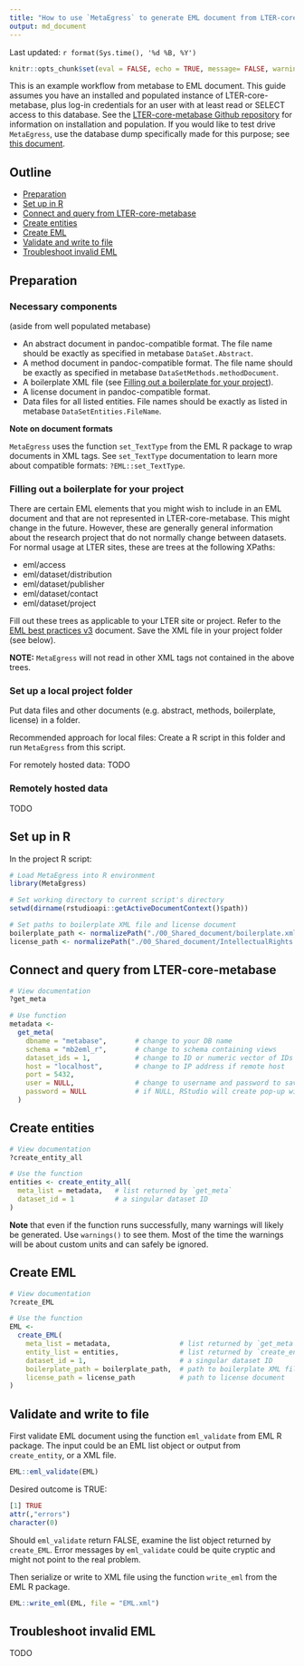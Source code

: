 ```yaml
---
title: "How to use `MetaEgress` to generate EML document from LTER-core-metabase"
output: md_document
---
```

Last updated: `r format(Sys.time(), '%d %B, %Y')`

```r
knitr::opts_chunk$set(eval = FALSE, echo = TRUE, message= FALSE, warning=FALSE)
```

This is an example workflow from metabase to EML document. This guide assumes you have an installed and populated instance of LTER-core-metabase, plus log-in credentials for an user with at least read or SELECT access to this database. See the [LTER-core-metabase Github repository](https://github.com/lter/LTER-core-metabase) for information on installation and population. If you would like to test drive `MetaEgress`, use the database dump specifically made for this purpose; see [this document](use_dump.md). 

## Outline

- [Preparation](#preparation) 
- [Set up in R](#set-up-in-r)
- [Connect and query from LTER-core-metabase](#connect-and-query-from-lter-core-metabase)
- [Create entities](#create-entities)
- [Create EML](#create-eml)
- [Validate and write to file](#validate-and-write-to-file)
- [Troubleshoot invalid EML](#troubleshoot-invalid-eml)


## Preparation

### Necessary components

(aside from well populated metabase)

- An abstract document in pandoc-compatible format. The file name should be exactly as specified in metabase `DataSet.Abstract`.
- A method document in pandoc-compatible format. The file name should be exactly as specified in metabase `DataSetMethods.methodDocument`.
- A boilerplate XML file (see [Filling out a boilerplate for your project](#filling-out-a-boilerplate-for-your-project)).
- A license document in pandoc-compatible format.
- Data files for all listed entities. File names should be exactly as listed in metabase `DataSetEntities.FileName`.

**Note on document formats**

`MetaEgress` uses the function `set_TextType` from the EML R package to wrap documents in XML tags. See `set_TextType` documentation to learn more about compatible formats: `?EML::set_TextType`.

### Filling out a boilerplate for your project

There are certain EML elements that you might wish to include in an EML document and that are not represented in LTER-core-metabase. This might change in the future. However, these are generally general information about the research project that do not normally change between datasets. For normal usage at LTER sites, these are trees at the following XPaths:

- eml/access
- eml/dataset/distribution
- eml/dataset/publisher
- eml/dataset/contact
- eml/dataset/project

Fill out these trees as applicable to your LTER site or project. Refer to the [EML best practices v3](https://environmentaldatainitiative.files.wordpress.com/2017/11/emlbestpractices-v3.pdf) document. Save the XML file in your project folder (see below).

**NOTE:** `MetaEgress` will not read in other XML tags not contained in the above trees.

### Set up a local project folder

Put data files and other documents (e.g. abstract, methods, boilerplate, license) in a folder. 

Recommended approach for local files: Create a R script in this folder and run `MetaEgress` from this script.

For remotely hosted data: TODO

### Remotely hosted data

TODO


## Set up in R

In the project R script:

```r
# Load MetaEgress into R environment
library(MetaEgress)

# Set working directory to current script's directory
setwd(dirname(rstudioapi::getActiveDocumentContext()$path))

# Set paths to boilerplate XML file and license document
boilerplate_path <- normalizePath("./00_Shared_document/boilerplate.xml")
license_path <- normalizePath("./00_Shared_document/IntellectualRights.docx")
```

## Connect and query from LTER-core-metabase

```r
# View documentation
?get_meta

# Use function
metadata <-
  get_meta(
    dbname = "metabase",       # change to your DB name
    schema = "mb2eml_r",       # change to schema containing views
    dataset_ids = 1,           # change to ID or numeric vector of IDs wanted
    host = "localhost",        # change to IP address if remote host
    port = 5432,
    user = NULL,               # change to username and password to save time or if not using RStudio
    password = NULL            # if NULL, RStudio will create pop-up windows asking for username and password
  )
```

## Create entities

```r
# View documentation
?create_entity_all

# Use the function
entities <- create_entity_all(
  meta_list = metadata,   # list returned by `get_meta`
  dataset_id = 1          # a singular dataset ID
)
```

**Note** that even if the function runs successfully, many warnings will likely be generated. Use `warnings()` to see them. Most of the time the warnings will be about custom units and can safely be ignored.

## Create EML

```r
# View documentation
?create_EML

# Use the function
EML <-
  create_EML(
    meta_list = metadata,                 # list returned by `get_meta`
    entity_list = entities,               # list returned by `create_entity_all`
    dataset_id = 1,                       # a singular dataset ID
    boilerplate_path = boilerplate_path,  # path to boilerplate XML file
    license_path = license_path           # path to license document
)
```

## Validate and write to file

First validate EML document using the function `eml_validate` from EML R package. The input could be an EML list object or output from `create_entity`, or a XML file. 

```r
EML::eml_validate(EML)
```

Desired outcome is TRUE:

```r
[1] TRUE
attr(,"errors")
character(0)
```

Should `eml_validate` return FALSE, examine the list object returned by `create_EML`. Error messages by `eml_validate` could be quite cryptic and might not point to the real problem. 

Then serialize or write to XML file using the function `write_eml` from the EML R package.

```r
EML::write_eml(EML, file = "EML.xml")
```

## Troubleshoot invalid EML

TODO